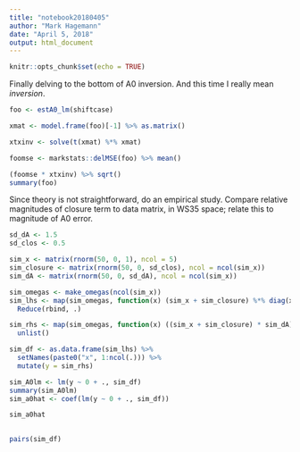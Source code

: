 ```yaml
---
title: "notebook20180405"
author: "Mark Hagemann"
date: "April 5, 2018"
output: html_document
---
```


```r
knitr::opts_chunk$set(echo = TRUE)
```


Finally delving to the bottom of A0 inversion. And this time I really mean *inversion*. 

```r
foo <- estA0_lm(shiftcase)

xmat <- model.frame(foo)[-1] %>% as.matrix()

xtxinv <- solve(t(xmat) %*% xmat)

foomse <- markstats::delMSE(foo) %>% mean()

(foomse * xtxinv) %>% sqrt()
summary(foo)

```

Since theory is not straightforward, do an empirical study. Compare relative magnitudes of closure term to data matrix, in WS35 space; relate this to magnitude of A0 error. 


```r

sd_dA <- 1.5
sd_clos <- 0.5

sim_x <- matrix(rnorm(50, 0, 1), ncol = 5)
sim_closure <- matrix(rnorm(50, 0, sd_clos), ncol = ncol(sim_x))
sim_dA <- matrix(rnorm(50, 0, sd_dA), ncol = ncol(sim_x))

sim_omegas <- make_omegas(ncol(sim_x))
sim_lhs <- map(sim_omegas, function(x) (sim_x + sim_closure) %*% diag(x)) %>% 
  Reduce(rbind, .)

sim_rhs <- map(sim_omegas, function(x) ((sim_x + sim_closure) * sim_dA) %*% -x) %>% 
  unlist()

sim_df <- as.data.frame(sim_lhs) %>% 
  setNames(paste0("x", 1:ncol(.))) %>% 
  mutate(y = sim_rhs)

sim_A0lm <- lm(y ~ 0 + ., sim_df)
summary(sim_A0lm)
sim_a0hat <- coef(lm(y ~ 0 + ., sim_df))

sim_a0hat
  

pairs(sim_df)
```

